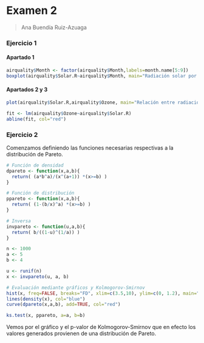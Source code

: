 # Examen 2

> Ana Buendía Ruiz-Azuaga

### Ejercicio 1

#### Apartado 1

```r
airquality$Month <- factor(airquality$Month,labels=month.name[5:9])
boxplot(airquality$Solar.R~airquality$Month, main="Radiación solar por meses")
```

#### Apartados 2 y 3

```r
plot(airquality$Solar.R,airquality$Ozone, main="Relación entre radiación solar y ozono")

fit <- lm(airquality$Ozone~airquality$Solar.R)
abline(fit, col="red")
```


### Ejercicio 2

Comenzamos definiendo las funciones necesarias respectivas a la distribución de Pareto.

```r
# Función de densidad
dpareto <- function(x,a,b){
  return( (a*b^a)/(x^(a+1)) *(x>=b) )
}

# Función de distribución
ppareto <- function(x,a,b){
  return( (1-(b/x)^a) *(x>=b) )
}

# Inversa
invpareto <- function(u,a,b){
  return( b/((1-u)^(1/a)) )
}

n <- 1000
a <- 5
b <- 4

u <- runif(n)
x <- invpareto(u, a, b)

# Evaluación mediante gráficos y Kolmogorov-Smirnov
hist(x, freq=FALSE, breaks="FD", xlim=c(3.5,10), ylim=c(0, 1.2), main="Método de inversión para la distribución de Pareto")
lines(density(x), col="blue")
curve(dpareto(x,a,b), add=TRUE, col="red")

ks.test(x, ppareto, a=a, b=b)
```

Vemos por el gráfico y el p-valor de Kolmogorov-Smirnov que en efecto los valores generados provienen de una distribución de Pareto.
